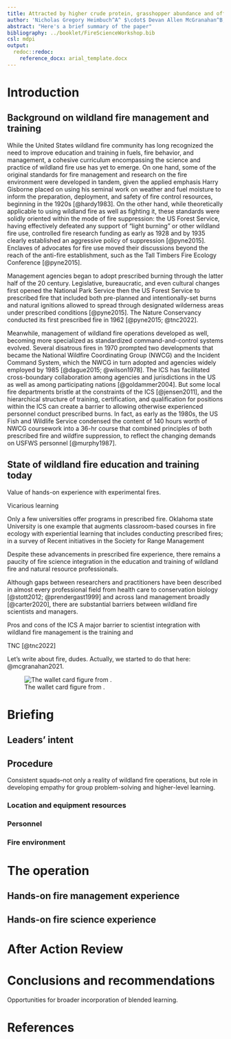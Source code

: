 ```yaml
---
title: Attracted by higher crude protein, grasshopper abundance and offtake increase after prescribed fire
author: 'Nicholas Gregory Heimbuch^A^ $\cdot$ Devan Allen McGranahan^B,D^ $\cdot$ Carissa L. Wonkka^C^ $\cdot$ Lance Vermeire^B^ $\cdot$ David Branson^C^ ^A^ University of Pittsburg, Pittsburg, PA, USA ^B^ USDA Agricultural Research Service, Livestock and Range Research Laboratory, Miles City, MT, USA ^C^ USDA Agricultural Research Service, Northern Plains Agricultural Research Laboratory, Sidney, MT, USA ^D^ Corresponding author. Email: Devan.McGranahan@usda.gov' 
abstract: "Here's a brief summary of the paper"
bibliography: ../booklet/FireScienceWorkshop.bib
csl: mdpi
output:
  redoc::redoc:
    reference_docx: arial_template.docx
---
```

  
# Introduction 

## Background on wildland fire management and training

While the United States wildland fire community has long recognized the need to improve education and training in fuels, fire behavior, and management, a cohesive curriculum encompassing the science and practice of wildland fire use has yet to emerge.
On one hand, some of the original standards for fire management and research on the fire environment were developed in tandem, given the applied emphasis Harry Gisborne placed on using his seminal work on weather and fuel moisture to inform the preparation, deployment, and safety of fire control resources, beginning in the 1920s [@hardy1983]. 
On the other hand, while theoretically applicable to using wildland fire as well as fighting it, these standards were solidly oriented within the mode of fire suppression: the US Forest Service, having effectively defeated any support of "light burning" or other wildland fire use, controlled fire research funding as early as 1928 and by 1935 clearly established an aggressive policy of suppression [@pyne2015]. 
Enclaves of advocates for fire use moved their discussions beyond the reach of the anti-fire establishment, such as the Tall Timbers Fire Ecology Conference [@pyne2015]. 

Management agencies began to adopt prescribed burning through the latter half of the 20\textsuperscript{th} century. 
Legislative, bureaucratic, and even cultural changes first opened the National Park Service then the US Forest Service to prescribed fire that included both pre-planned and intentionally-set burns and natural ignitions allowed to spread through designated wilderness areas under prescribed conditions [@pyne2015]. 
The Nature Conservancy conducted its first prescribed fire in 1962 [@pyne2015; @tnc2022]. 

Meanwhile, management of wildland fire operations developed as well, becoming more specialized as standardized command-and-control systems evolved. 
Several disatrous fires in 1970 prompted two developments that became the National Wildfire Coordinating Group (NWCG) and the Incident Command System, which the NWCG in turn adopted and agencies widely employed by 1985 [@dague2015; @wilson1978]. 
The ICS has facilitated cross-boundary collaboration among agencies and jurisdictions in the US as well as among participating nations [@goldammer2004].
But some local fire departments bristle at the constraints of the ICS [@jensen2011], and the hierarchical structure of training, certification, and qualification for positions within the ICS can create a barrier to allowing otherwise experienced personnel conduct prescribed burns. 
In fact, as early as the 1980s, the US Fish and Wildlife Service condensed the content of 140 hours worth of NWCG coursework into a 36-hr course that combined principles of both prescribed fire and wildfire suppression, to reflect the changing demands on USFWS personnel [@murphy1987]. 

## State of wildland fire education and training today

Value of hands-on experience with experimental fires. 

Vicarious learning 

Only a few universities offer programs in prescribed fire. 
Oklahoma state University is one example that augments classroom-based courses in fire ecology with experiential learning that includes conducting prescribed fires; in a survey of 
Recent initiatives in the Society for Range Management 

Despite these advancements in prescribed fire experience, there remains a paucity of fire science integration in the education and training of wildland fire and natural resource professionals. 

Although gaps between researchers and practitioners have been described in almost every professional field from health care to conservation biology [@stott2012; @prendergast1999] and across land management broadly [@carter2020], there are substantial barriers between wildland fire scientists and managers. 


Pros and cons of the ICS
A major barrier to scientist integration with wildland fire management is the training and 
 

TNC [@tnc2022]


Let's write about fire, dudes. 
Actually, we started to do that here: @mcgranahan2021.

![The wallet card figure from .\label{fig}](../booklet/figures/science/WalletCard.png)

# Briefing 

## Leaders' intent 

## Procedure

Consistent squads--not only a reality of wildland fire operations, but role in developing empathy for group problem-solving and higher-level learning. 

### Location and equipment resources

### Personnel 

### Fire environment

# The operation 

## Hands-on fire management experience

## Hands-on fire science experience

# After Action Review

# Conclusions and recommendations

Opportunities for broader incorporation of blended learning. 





  
# References {-}